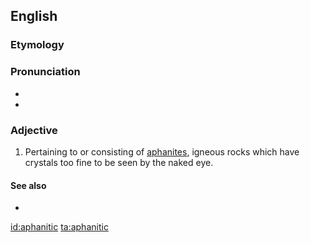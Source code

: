==English==

===Etymology===

{{suffix|aphanite|ic}}

===Pronunciation===

* {{IPA|æfəˈnɪtɪk}}
* {{rhymes|ɪtɪk}}

===Adjective===
{{en-adj}}

# {{context|geology}} Pertaining to or consisting of [[aphanite]]s, igneous rocks which have crystals too fine to be seen by the naked eye.

====See also====
* {{pedialite|aphanite}}

[[id:aphanitic]]
[[ta:aphanitic]]